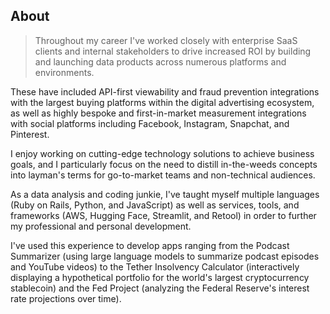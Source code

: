 ## About

> Throughout my career I've worked closely with enterprise SaaS clients and internal stakeholders to drive increased ROI by building and launching data products across numerous platforms and environments.

These have included API-first viewability and fraud prevention integrations with the largest buying platforms within the digital advertising ecosystem, as well as highly bespoke and first-in-market measurement integrations with social platforms including Facebook, Instagram, Snapchat, and Pinterest.

I enjoy working on cutting-edge technology solutions to achieve business goals, and I particularly focus on the need to distill in-the-weeds concepts into layman's terms for go-to-market teams and non-technical audiences.

As a data analysis and coding junkie, I've taught myself multiple languages (Ruby on Rails, Python, and JavaScript) as well as services, tools, and frameworks (AWS, Hugging Face, Streamlit, and Retool) in order to further my professional and personal development.

I've used this experience to develop apps ranging from the Podcast Summarizer (using large language models to summarize podcast episodes and YouTube videos) to the Tether Insolvency Calculator (interactively displaying a hypothetical portfolio for the world's largest cryptocurrency stablecoin) and the Fed Project (analyzing the Federal Reserve's interest rate projections over time).